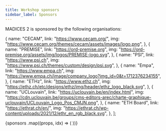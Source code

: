 ```yaml
---
title: Workshop sponsors
sidebar_label: Sponsors
---
```



MADICES 2 is sponsored by the following organisations:

  {
    name: "CECAM",
    link: "https://www.cecam.org/",
    img: "https://www.cecam.org/themes/cecam/assets/images/logo.png",
  },
  {
    name: "PREMISE",
    link: "https://ord-premise.org",
    img: "https://ord-premise.org/assets/img/logos/PREMISE-logo.svg",
  },
  {
    name: "PSI",
    link: "https://www.psi.ch",
    img: "https://www.psi.ch/themes/custom/design/psi.svg",
  },
  {
    name: "Empa",
    link: "https://www.empa.ch",
    img: "https://www.empa.ch/image/company_logo?img_id=0&t=1712376234155",
  },
  {
    name: "ETHz",
    link: "https://www.ethz.ch",
    img: "https://ethz.ch/etc/designs/ethz/img/header/ethz_logo_black.svg",
  },
  {
    name: "UCLouvain",
    link: "https://uclouvain.be/en/index.html",
    img: "https://cdn.uclouvain.be/groups/cms-editors-arec/charte-graphique-uclouvain/UCLouvain_Logo_Pos_CMJN.png",
  },
  {
    name: "ETH Board",
    link: "https://ethrat.ch/en/",
    img: "https://ethrat.ch/wp-content/uploads/2021/12/ethr_en_rgb_black.svg",
  },
];

<div className="container">
  <div className="row">
    {sponsors
      .map((props, idx) => (
        <Sponsor key={idx} {...props} />
      ))}
  </div>
</div>

